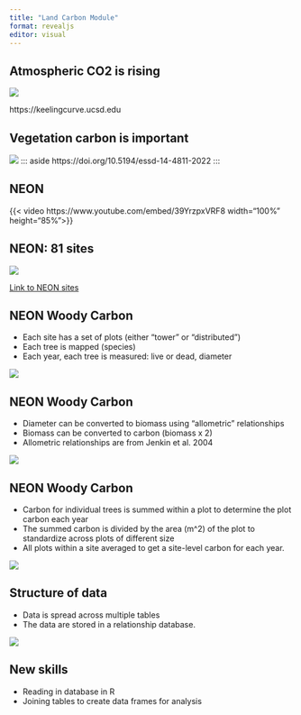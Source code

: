 ```yaml
---
title: "Land Carbon Module"
format: revealjs
editor: visual
---
```


## Atmospheric CO2 is rising

![](assignment/img/keeling-curve.png)

::: aside
https://keelingcurve.ucsd.edu
:::

## Vegetation carbon is important

![](assignment/img/carbon-budget-2022.png)
::: aside
https://doi.org/10.5194/essd-14-4811-2022
:::

## NEON

{{< video https://www.youtube.com/embed/39YrzpxVRF8 width="100%" height="85%">}}

## NEON: 81 sites

![](assignment/img/neon-all-sites.png)   

::: aside
[Link to NEON sites](https://www.neonscience.org/field-sites/explore-field-sites)
:::

## NEON Woody Carbon

- Each site has a set of plots (either "tower" or "distributed")
- Each tree is mapped (species)
- Each year, each tree is measured: live or dead, diameter

![](assignment/img/plot_design.png)

## NEON Woody Carbon

- Diameter can be converted to biomass using "allometric" relationships
- Biomass can be converted to carbon (biomass x 2)
- Allometric relationships are from Jenkin et al. 2004

![](assignment/img/allometrics_plot.png)

## NEON Woody Carbon

- Carbon for individual trees is summed within a plot to determine the plot carbon each year
- The summed carbon is divided by the area (m^2) of the plot to standardize across plots of different size
- All plots within a site averaged to get a site-level carbon for each year.

![](assignment/img/plot_design.png)

## Structure of data

- Data is spread across multiple tables
- The data are stored in a relationship database.

![](assignment/img/database_structure.png)

## New skills

- Reading in database in R
- Joining tables to create data frames for analysis

